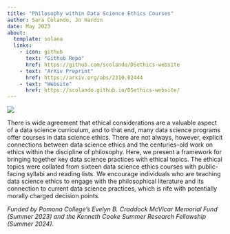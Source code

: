 ```yaml
---
title: "Philosophy within Data Science Ethics Courses"
author: Sara Colando, Jo Hardin
date: May 2023
about:
  template: solana
  links:
    - icon: github
      text: "Github Repo"
      href: https://github.com/scolando/DSethics-website
    - text: "ArXiv Preprint"
      href: https://arxiv.org/abs/2310.02444
    - text: "Website"
      href: https://scolando.github.io/DSethics-website/
---
```


![](featured.png)

There is wide agreement that ethical considerations are a valuable aspect of a data science curriculum, and to that end, many data science programs offer courses in data science ethics. There are not always, however, explicit connections between data science ethics and the centuries-old work on ethics within the discipline of philosophy. Here, we present a framework for bringing together key data science practices with ethical topics. The ethical topics were collated from sixteen data science ethics courses with public-facing syllabi and reading lists. We encourage individuals who are teaching data science ethics to engage with the philosophical literature and its connection to current data science practices, which is rife with potentially morally charged decision points.

*Funded by Pomona College's Evelyn B. Craddock McVicar Memorial Fund (Summer 2023) and the Kenneth Cooke Summer Research Fellowship (Summer 2024).*
